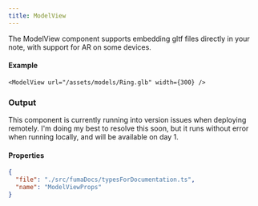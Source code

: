 ```yaml
---
title: ModelView
---
```



The ModelView component supports embedding gltf files directly in your note, with support for AR on some devices.

#### Example

```mdx
<ModelView url="/assets/models/Ring.glb" width={300} />
```

### Output


<Hint note>
 This component is currently running into version issues when deploying remotely. I'm doing my best to resolve this soon, but it runs without error when running locally, and will be available on day 1.
</Hint>



#### Properties

```json doc-gen:typescript
{
  "file": "./src/fumaDocs/typesForDocumentation.ts",
  "name": "ModelViewProps"
}
```

